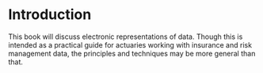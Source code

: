 # Introduction {.unnumbered}

This book will discuss electronic representations of data. Though this is intended as a practical guide for actuaries working with insurance and risk management data, the principles and techniques may be more general than that.